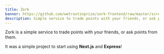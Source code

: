 ```yaml
---
title: Zork
banner: https://github.com/wetrustinprize/zork-frontend/raw/master/screenshots/index.png
description: Simple service to trade points with your friends, or ask points from them.
---
```


Zork is a simple service to trade points with your friends, or ask points from them.

It was a simple project to start using **Next.js** and **Express**!